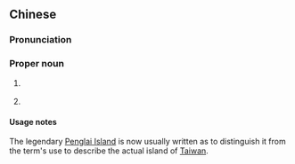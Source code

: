 {{also|蓬莱岛}}
==Chinese==
{{zh-forms|s=蓬莱岛|type=21}}

===Pronunciation===
{{zh-pron
|m=Péngláidǎo
|c=pung4 loi4 dou2
|cat=pn
}}

===Proper noun===
{{zh-proper noun}}

# {{lb|zh|obsolete}} {{zh-synonym|蓬萊}}
# {{zh-synonym|臺灣|[[Taiwan]]}}

====Usage notes====
The legendary [[Penglai Island]] is now usually written as {{zh-l|蓬萊仙島}} to distinguish it from the term's use to describe the actual island of [[Taiwan]].